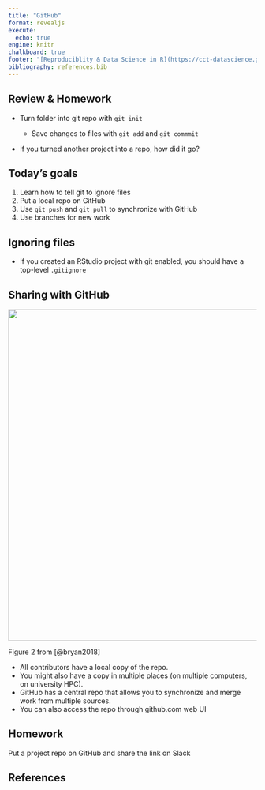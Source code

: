 ```yaml
---
title: "GitHub"
format: revealjs
execute: 
  echo: true
engine: knitr
chalkboard: true
footer: "[Reproduciblity & Data Science in R](https://cct-datascience.github.io/repro-data-sci/)"
bibliography: references.bib
---
```


## Review & Homework

-   Turn folder into git repo with `git init`

    -   Save changes to files with `git add` and `git commmit`

-   If you turned another project into a repo, how did it go?

## Today's goals

1.  Learn how to tell git to ignore files
2.  Put a local repo on GitHub
3.  Use `git push` and `git pull` to synchronize with GitHub
4.  Use branches for new work

## Ignoring files

-   If you created an RStudio project with git enabled, you should have a top-level `.gitignore`

## Sharing with GitHub

![](github-diagram-bryan.png){fig-align="center" width="671"}

::: aside
Figure 2 from [@bryan2018]
:::

::: notes
-   All contributors have a local copy of the repo.
-   You might also have a copy in multiple places (on multiple computers, on university HPC).
-   GitHub has a central repo that allows you to synchronize and merge work from multiple sources.
-   You can also access the repo through github.com web UI
:::

## Homework

Put a project repo on GitHub and share the link on Slack

## References

::: refs
:::
